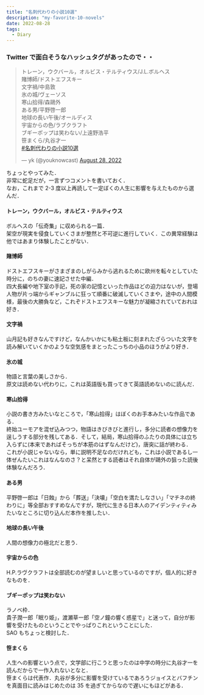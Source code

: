 ```yaml
---
title: "名刺代わりの小説10選"
description: "my-favorite-10-novels"
date: 2022-08-28
tags:
  - Diary
---
```


### Twitter で面白そうなハッシュタグがあったので・・

<blockquote class="twitter-tweet"><p lang="ja" dir="ltr">トレーン，ウクバール，オルビス・テルティウス/J.L.ボルヘス<br />賭博師/ドストエフスキー<br />文字禍/中島敦<br />氷の城/ヴェーソス<br />寒山拾得/森鷗外<br />ある男/平野啓一郎<br />地球の長い午後/オールディス<br />宇宙からの色/ラブクラフト<br />ブギーポップは笑わない/上遠野浩平<br />笹まくら/丸谷才一<br /> <a href="https://twitter.com/hashtag/%E5%90%8D%E5%88%BA%E4%BB%A3%E3%82%8F%E3%82%8A%E3%81%AE%E5%B0%8F%E8%AA%AC10%E9%81%B8?src=hash&amp;ref_src=twsrc%5Etfw">#名刺代わりの小説10選</a></p>&mdash; yk (@youknowcast) <a href="https://twitter.com/youknowcast/status/1563856535604035584?ref_src=twsrc%5Etfw">August 28, 2022</a></blockquote> <script async src="https://platform.twitter.com/widgets.js" charset="utf-8"></script>

ちょっとやってみた．  
非常に蛇足だが，一言ずつコメントを書いておく．  
なお，これまで 2-3 度以上再読して一定ぼくの人生に影響を与えたものから選んだ．

#### トレーン，ウクバール，オルビス・テルティウス

ボルヘスの「伝奇集」に収められる一篇．  
架空が現実を侵食していくさまが整然と不可逆に進行していく．この異常経験は他ではあまり体験したことがない．


#### 賭博師

ドストエフスキーがさまざまのしがらみから逃れるために欧州を転々としていた時分に，のちの妻に速記させた中編．  
四大長編や地下室の手記，死の家の記憶といった作品ほどの迫力はないが，登場人物が片っ端からギャンブルに狂って順番に破滅していくさまや，途中の人間模様，最後の大勝負など，これぞドストエフスキーな魅力が凝縮されていておれは好き．


#### 文字禍

山月記も好きなんですけど，なんかいかにも粘土板に刻まれたざらついた文字を読み解いていくかのような空気感をまとったこっちの小品のほうがより好き．


#### 氷の城

物語と言葉の美しさから．  
原文は読めない代わりに，これは英語版も買ってきて英語読めないのに読んだ．

#### 寒山拾得

小説の書き方みたいなところで，「寒山拾得」はぼくのお手本みたいな作品である．  
終始ユーモアを混ぜ込みつつ，物語はきびきびと進行し，多分に読者の想像力を逞しうする部分を残してある．そして，結局，寒山拾得のふたりの具体には立ち入らずに(本来であればそっちが本筋のはずなんだけど)，唐突に話が終わる．  
これが小説じゃないなら，単に説明不足なのだけれども，これは小説であるし一体ぜんたいこれはなんなのさ？と呆然とする読者はそれ自体が鷗外の狙った読後体験なんだろう．


#### ある男

平野啓一郎は「日蝕」から「葬送」「決壊」「空白を満たしなさい」「マチネの終わりに」等全部おすすめなんですが，現代に生きる日本人のアイデンティティみたいなところに切り込んだ本作を推したい．


#### 地球の長い午後

人間の想像力の極北だと思う．


#### 宇宙からの色

H.P.ラヴクラフトは全部読むのが望ましいと思っているのですが，個人的に好きなものを．


#### ブギーポップは笑わない

ラノベ枠．  
貴子潤一郎「眠り姫」，渡瀬草一郎「空ノ鐘の響く惑星で」と迷って，自分が影響を受けたものということでやっぱりこれということにした．  
SAO もちょっと検討した．


#### 笹まくら

人生への影響という点で，文学部に行こうと思ったのは中学の時分に丸谷才一を読んだからで一作入れないとなと．  
笹まくらは代表作．丸谷が多分に影響を受けているであろうジョイスとバフチンを真面目に読みはじめたのは 35 を過ぎてからなので遅いにもほどがある．
